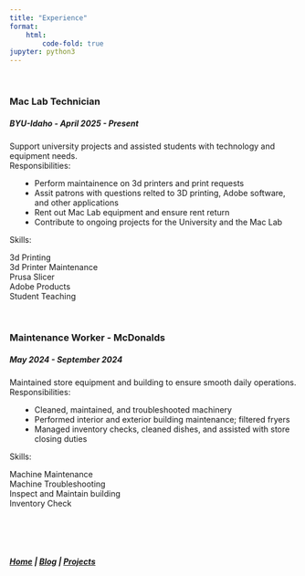 ```yaml
---
title: "Experience"
format: 
    html:
        code-fold: true
jupyter: python3
---
```

<br>

### Mac Lab Technician
##### BYU-Idaho - April 2025 - Present  
Support university projects and assisted students with technology and equipment needs.  
Responsibilities:  <div style = "margin-left: 20px">
  - Perform maintainence on 3d printers and print requests  
  - Assit patrons with questions relted to 3D printing, Adobe software, and other applications  
  - Rent out Mac Lab equipment and ensure rent return  
  - Contribute to ongoing projects for the University and the Mac Lab  
</div>

Skills:  
```{=html}
<div class = "experience-stack">
    <div class = "experience-item">3d Printing</div>
    <div class = "experience-item">3d Printer Maintenance</div>
    <div class = "experience-item">Prusa Slicer</div>
    <div class = "experience-item">Adobe Products</div>
    <div class = "experience-item">Student Teaching</div>
</div>
```

<br>

### Maintenance Worker - McDonalds
##### May 2024 - September 2024
Maintained store equipment and building to ensure smooth daily operations. 
Responsibilities:  <div style = "margin-left: 20px">
  - Cleaned, maintained, and troubleshooted machinery  
  - Performed interior and exterior building maintenance; filtered fryers  
  - Managed inventory checks, cleaned dishes, and assisted with store closing duties  
</div>

Skills:  
```{=html}
<div class = "experience-stack">
    <div class = "experience-item">Machine Maintenance</div>
    <div class = "experience-item">Machine Troubleshooting</div>
    <div class = "experience-item">Inspect and Maintain building</div>
    <div class = "experience-item">Inventory Check</div>
</div>
```
<br><br><br>

::: {.text-center}
##### [Home](index.qmd)  |  [Blog](about.qmd)  |  [Projects](Projects.qmd)
:::


